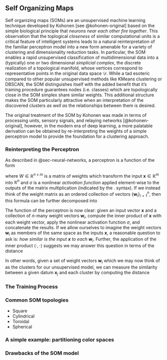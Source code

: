 ## Self Organizing Maps


Self organizing maps (SOMs) are an unsupervised machine learning technique developed by Kohonen [see @kohonen-original] based on the simple biological principle that *neurons near each other fire together*. This observation that the toplogical *closeness* of similar computational units is a critical feature of intelligent systems leads to a natural reinterpretation of the familiar perceptron model into a new form amenable for a variety of clustering and dimensionality reduction tasks. In particular, the SOM enables a rapid unsupervised classification of multidimensional data into a (typically) one or two dimensional *simplicial complex*, the discrete realization of a topological manifold, whose vertices correspond to representative points in the original data space $\mathcal{D}$. While a tad esoteric compared to other popular unsupervised methods like KMeans clustering or DBSCAN, the SOM distinguishes itself with the added benefit that it's training procedure guarantees nodes (i.e. classes) which are topologically close in the SOM simplex share similar weights. This additional structure makes the SOM particularly attractive when an interpretation of the discovered clusters *as well as* the relationships between them is desired.

The original treatment of the SOM by Kohonen was made in terms of processing units, sensory signals, and relaying networks [@kohonen-original], however, in the modern era of deep learning, a more palatable derivation can be obtained by re-interpreting the weights of a simple perceptron model to provide the foundation for a clustering approach.


### Reinterpreting the Perceptron

As described in @sec-neural-networks, a perceptron is a function of the form 

\begin{equation}
    \mathbf{y} = \sigma.\left(W\mathbf{x}\right)
\end{equation}

where $W\in\mathbb{R}^{n\times m}$ is a matrix of weights which transform the input $\mathbf{x}\in\mathbb{R}^m$ into $\mathbb{R}^n$ and $\sigma$ is a nonlinear *activation function* applied element-wise to the outputs of the matrix multiplication (indicated by the $.$ syntax). If we instead think of the weight matrix as an ordered collection of vectors $\{\mathbf{w}_i\}_{i=1}^{n}$, then this formula can be further decomposed into

\begin{equation}
    \mathbf{y} = \sum_{i=1}^n \sigma(\mathbf{w}_i^T\mathbf{x}) = \sum_{i=1}^n \sigma(\langle \mathbf{w}_i, \mathbf{x} \rangle)
\end{equation}

The function of the perceptron is now clear: given an input vector $\mathbf{x}$ and a collection of $n$-many weight vectors $\mathbf{w}_i$, compute the inner product of $\mathbf{x}$ with each weight vector, apply the nonlinear activation function $\sigma$, and concatenate the results. If we allow ourselves to imagine the weight vectors $\mathbf{w}_i$ as members of the same space as the inputs $\mathbf{x}$, a reasonable question to ask is: *how similar is the input $\mathbf{x}$ to each $\mathbf{w}_i$*. Further, the application of the inner product $\langle \cdot,\cdot \rangle$ suggests we may answer this question in terms of the distance

\begin{equation}
    \langle \mathbf{w}_i-\mathbf{x},  \mathbf{w}_i-\mathbf{x}\rangle = d(\mathbf{w}_i, \mathbf{x})^2.
\end{equation}

In other words, given a set of weight vectors $\mathbf{w}_i$ which we may now think of as the clusters for our unsupervised model, we can measure the similarity between a given datum $\mathbf{x}_j$ and each cluster by computing the distance 

\begin{equation}
    d_{ij} = d\left(\mathbf{w}_i, \mathbf{x}_j \right)
\end{equation}
    


### The Training Process

### Common SOM topologies

- Square
- Cylindrical
- Toroidal
- Spherical

### A simple example: partitioning color spaces


### Drawbacks of the SOM model

